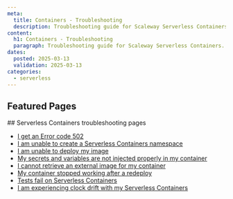 ```yaml
---
meta:
  title: Containers - Troubleshooting
  description: Troubleshooting guide for Scaleway Serverless Containers.
content:
  h1: Containers - Troubleshooting
  paragraph: Troubleshooting guide for Scaleway Serverless Containers.
dates:
  posted: 2025-03-13
  validation: 2025-03-13
categories:
  - serverless
---
```

<ProductHeader
  productName="Containers troubleshooting"
  productLogo="containers"
  description="Find resources for resolving issues with Scaleway Serverless Containers."
/>

## Featured Pages

<Grid>
    <DefaultCard 
      title="Serverless Containers FAQ"
      description="General info on Serverless Containers"
      url="/serverless-containers/faq"
      label="See more"
    />
    <DefaultCard 
      title="Methods to deploy Serverless Containers"
      description="Find the best way to deploy Containers."
      url="/serverless-containers/reference-content/deploy-container/"
      label="See more"
    />
    <DefaultCard 
      title="Containers limitations" 
      description="Technical limitations of Serverless Containers."
      url="/serverless-containers/reference-content/containers-limitations/"
      label="See more"
    />
</Grid>
<Grid>
    <DefaultCard 
      title="Serverless Containers billing"
      description="Detailed pricing model."
      url="/serverless-containers/reference-content/containers-billing/"
      label="See more"
    />
    <DefaultCard 
      title="Serverless Containers autoscaling"
      description="Get more info on scaling mechanism."
      url="/serverless-containers/reference-content/containers-autoscaling/"
      label="See more"
    />
    <DefaultCard 
      title="Differences between Serverless Jobs, Containers and Functions"
      description="Differences between Serverless products."
      url="/serverless-containers/reference-content/difference-jobs-functions-containers/"
      label="See more"
    />
</Grid>
## Serverless Containers troubleshooting pages 

- [I get an Error code 502](/serverless-containers/troubleshooting/502-error-when-scaling/)
- [I am unable to create a Serverless Containers namespace](/serverless-containers/troubleshooting/cannot-create-namespace/)
- [I am unable to deploy my image](/serverless-containers/troubleshooting/cannot-deploy-image/)
- [My secrets and variables are not injected properly in my container](/serverless-containers/troubleshooting/cannot-inject-secret-variable/)
- [I cannot retrieve an external image for my container](/serverless-containers/troubleshooting/cannot-retrieve-external-image/)
- [My container stopped working after a redeploy](/serverless-containers/troubleshooting/container-stopped-after-redeploy/)
- [Tests fail on Serverless Containers](/serverless-containers/troubleshooting/tests-fail-on-container/)
- [I am experiencing clock drift with my Serverless Containers](/serverless-containers/troubleshooting/container-clock-drift/)